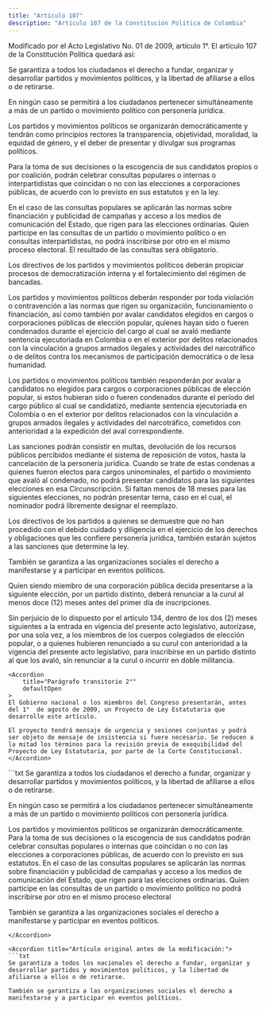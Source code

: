 ```yaml
---
title: "Artículo 107"
description: "Artículo 107 de la Constitución Política de Colombia"
---
```


<Warning>Modificado por el Acto Legislativo No. 01 de 2009, artículo 1°. El artículo 107 de la Constitución Política quedará así: </Warning>

Se garantiza a todos los ciudadanos el derecho a fundar, organizar y desarrollar partidos y movimientos políticos, y la libertad de afiliarse a ellos o de retirarse.

En ningún caso se permitirá a los ciudadanos pertenecer simultáneamente a más de un partido o movimiento político con personería jurídica.

Los partidos y movimientos políticos se organizarán democráticamente y tendrán como principios rectores la transparencia, objetividad, moralidad, la equidad de género, y el deber de presentar y divulgar sus programas políticos.

Para la toma de sus decisiones o la escogencia de sus candidatos propios o por coalición, podrán celebrar consultas populares o internas o interpartidistas que coincidan o no con las elecciones a corporaciones públicas, de acuerdo con lo previsto en sus estatutos y en la ley.

En el caso de las consultas populares se aplicarán las normas sobre financiación y publicidad de campañas y acceso a los medios de comunicación del Estado, que rigen para las elecciones ordinarias. Quien participe en las consultas de un partido o movimiento político o en consultas interpartidistas, no podrá inscribirse por otro en el mismo proceso electoral. El resultado de las consultas será obligatorio.

Los directivos de los partidos y movimientos políticos deberán propiciar procesos de democratización interna y el fortalecimiento del régimen de bancadas.

Los partidos y movimientos políticos deberán responder por toda violación o contravención a las normas que rigen su organización, funcionamiento o financiación, así como también por avalar candidatos elegidos en cargos o corporaciones públicas de elección popular, quienes hayan sido o fueren condenados durante el ejercicio del cargo al cual se avaló mediante sentencia ejecutoriada en Colombia o en el exterior por delitos relacionados con la vinculación a grupos armados ilegales y actividades del narcotráfico o de delitos contra los mecanismos de participación democrática o de lesa humanidad.

Los partidos o movimientos políticos también responderán por avalar a candidatos no elegidos para cargos o corporaciones públicas de elección popular, si estos hubieran sido o fueren condenados durante el período del cargo público al cual se candidatizó, mediante sentencia ejecutoriada en Colombia o en el exterior por delitos relacionados con la vinculación a grupos armados ilegales y actividades del narcotráfico, cometidos con anterioridad a la expedición del aval correspondiente.

Las sanciones podrán consistir en multas, devolución de los recursos públicos percibidos mediante el sistema de reposición de votos, hasta la cancelación de la personería jurídica. Cuando se trate de estas condenas a quienes fueron electos para cargos uninominales, el partido o movimiento que avaló al condenado, no podrá presentar candidatos para las siguientes elecciones en esa Circunscripción. Si faltan menos de 18 meses para las siguientes elecciones, no podrán presentar terna, caso en el cual, el nominador podrá libremente designar el reemplazo.

Los directivos de los partidos a quienes se demuestre que no han procedido con el debido cuidado y diligencia en el ejercicio de los derechos y obligaciones que les confiere personería jurídica, también estarán sujetos a las sanciones que determine la ley.

También se garantiza a las organizaciones sociales el derecho a manifestarse y a participar en eventos políticos.

Quien siendo miembro de una corporación pública decida presentarse a la siguiente elección, por un partido distinto, deberá renunciar a la curul al menos doce (12) meses antes del primer día de inscripciones.

<AccordionGroup>
    <Accordion
        title="Parágrafo transitorio 1°"
        defaultOpen
    >
    Sin perjuicio de lo dispuesto por el artículo 134, dentro de los dos (2) meses siguientes a la entrada en vigencia del presente acto legislativo, autorízase, por una sola vez, a los miembros de los cuerpos colegiados de elección popular, o a quienes hubieren renunciado a su curul con anterioridad a la vigencia del presente acto legislativo, para inscribirse en un partido distinto al que los avaló, sin renunciar a la curul o incurrir en doble militancia.
    </Accordion>

    <Accordion
        title="Parágrafo transitorio 2°"
        defaultOpen
    >
    El Gobierno nacional o los miembros del Congreso presentarán, antes del 1°  de agosto de 2009, un Proyecto de Ley Estatutaria que desarrolle este artículo.

    El proyecto tendrá mensaje de urgencia y sesiones conjuntas y podrá ser objeto de mensaje de insistencia si fuere necesario. Se reducen a la mitad los términos para la revisión previa de exequibilidad del Proyecto de Ley Estatutaria, por parte de la Corte Constitucional.
    </Accordion>

</AccordionGroup>

<Accordion title="Artículo Modificado por el Acto Legislativo No. 01 de 2003, artículo 1°. El artículo 107 de la Constitución Nacional, quedará así:">
```txt
Se garantiza a todos los ciudadanos el derecho a fundar, organizar y
desarrollar partidos y movimientos políticos, y la libertad de
afiliarse a ellos o de retirarse.

En ningún caso se permitirá a los ciudadanos pertenecer
simultáneamente a más de un partido o movimiento políticos con
personería jurídica.

Los partidos y movimientos políticos se organizarán democráticamente.
Para la toma de sus decisiones o la escogencia de sus candidatos
podrán celebrar consultas populares o internas que coincidan o no con
las elecciones a corporaciones públicas, de acuerdo con lo previsto en
sus estatutos. En el caso de las consultas populares se aplicarán las
normas sobre financiación y publicidad de campañas y acceso a los
medios de comunicación del Estado, que rigen para las elecciones
ordinarias. Quien participe en las consultas de un partido o
movimiento político no podrá inscribirse por otro en el mismo proceso
electoral

También se garantiza a las organizaciones sociales el derecho a
manifestarse y participar en eventos políticos.
```
</Accordion>

<Accordion title="Artículo original antes de la modificación:">
```txt
Se garantiza a todos los nacionales el derecho a fundar, organizar y
desarrollar partidos y movimientos políticos, y la libertad de
afiliarse a ellos o de retirarse.

También se garantiza a las organizaciones sociales el derecho a
manifestarse y a participar en eventos políticos.
```
</Accordion>